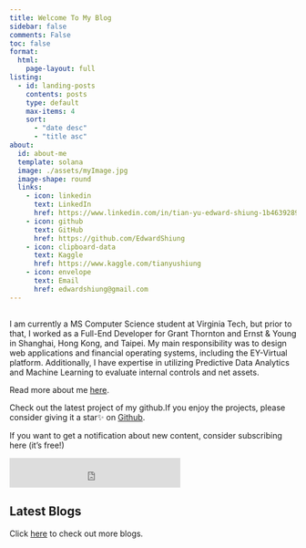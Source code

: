 ```yaml
---
title: Welcome To My Blog
sidebar: false
comments: False
toc: false
format:
  html:
    page-layout: full
listing:
  - id: landing-posts
    contents: posts
    type: default
    max-items: 4
    sort:
      - "date desc"
      - "title asc"
about:
  id: about-me
  template: solana
  image: ./assets/myImage.jpg
  image-shape: round
  links:
    - icon: linkedin
      text: LinkedIn
      href: https://www.linkedin.com/in/tian-yu-edward-shiung-1b4639289/
    - icon: github
      text: GitHub
      href: https://github.com/EdwardShiung
    - icon: clipboard-data
      text: Kaggle
      href: https://www.kaggle.com/tianyushiung
    - icon: envelope
      text: Email
      href: edwardshiung@gmail.com
---
```


##
I am currently a MS Computer Science student at Virginia Tech, but prior to that, I worked as a Full-End Developer for Grant Thornton and Ernst & Young in Shanghai, Hong Kong, and Taipei. My main responsibility was to design web applications and financial operating systems, including the EY-Virtual platform. Additionally, I have expertise in utilizing Predictive Data Analytics and Machine Learning to evaluate internal controls and net assets.

Read more about me [here](about.qmd).



Check out the latest project of my github.If you enjoy the projects, please consider giving it a star✨ on [Github](https://github.com/EdwardShiung).

If you want to get a notification about new content, consider subscribing here (it's free!)

:::{.g-col-12 .g-col-md-12}
```{=html}
<link rel="stylesheet" href="./html/home_page.css">

<iframe src="https://embeds.beehiiv.com/1f9d8b9c-9942-47ee-b408-0603c6441c27?slim=true" data-test-id="beehiiv-embed" height="52" frameborder="0" scrolling="no" style="margin: 0; border-radius: 0px !important; background-color: transparent;"></iframe>

```
:::

:::::{.grid}
::::{.g-col-12 .g-col-md-12}
## Latest Blogs
Click [here](blog.qmd) to check out more blogs.

:::{#landing-posts}
:::
::::
:::::
